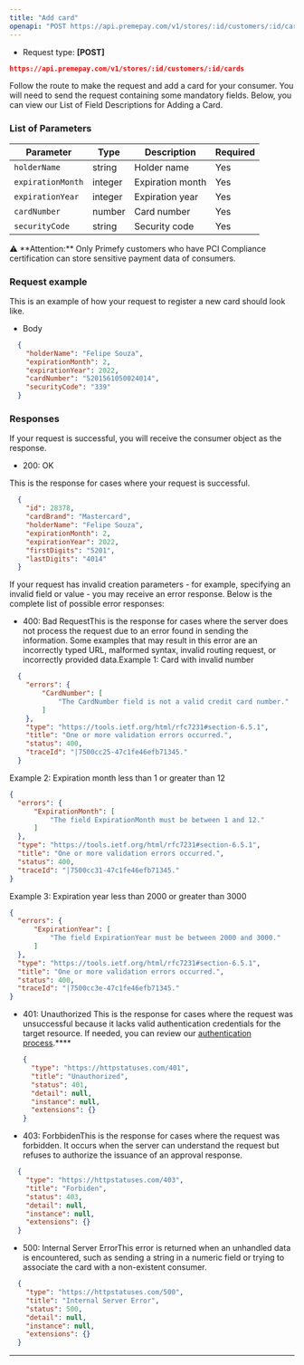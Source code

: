 ```yaml
---
title: "Add card"
openapi: "POST https://api.premepay.com/v1/stores/:id/customers/:id/cards "
---
```


* Request type: **\[POST]**

```json
https://api.premepay.com/v1/stores/:id/customers/:id/cards
```

Follow the route to make the request and add a card for your consumer. You will need to send the request containing some mandatory fields. Below, you can view our List of Field Descriptions for Adding a Card.

### List of Parameters

| Parameter         | Type    | Description      | Required |
| ----------------- | ------- | ---------------- | -------- |
| `holderName`      | string  | Holder name      | Yes      |
| `expirationMonth` | integer | Expiration month | Yes      |
| `expirationYear`  | integer | Expiration year  | Yes      |
| `cardNumber`      | number  | Card number      | Yes      |
| `securityCode`    | string  | Security code    | Yes      |

<aside>
  ⚠️ **Attention:** Only Primefy customers who have PCI Compliance certification can store sensitive payment data of consumers.
</aside>

### Request example

This is an example of how your request to register a new card should look like.

* Body

```json
  {
    "holderName": "Felipe Souza",
    "expirationMonth": 2,
    "expirationYear": 2022,
    "cardNumber": "5201561050024014",
    "securityCode": "339"
  }
  ```

### **Responses**

If your request is successful, you will receive the consumer object as the response.

* 200: OK

This is the response for cases where your request is successful.

```json
  {
    "id": 28378,
    "cardBrand": "Mastercard",
    "holderName": "Felipe Souza",
    "expirationMonth": 2,
    "expirationYear": 2022,
    "firstDigits": "5201",
    "lastDigits": "4014"
  }
  ```

If your request has invalid creation parameters - for example, specifying an invalid field or value - you may receive an error response. Below is the complete list of possible error responses:

* 400: Bad RequestThis is the response for cases where the server does not process the request due to an error found in sending the information. Some examples that may result in this error are an incorrectly typed URL, malformed syntax, invalid routing request, or incorrectly provided data.Example 1: Card with invalid number


```json
  {
  	"errors": {
  		"CardNumber": [
  			"The CardNumber field is not a valid credit card number."
  		]
  	},
  	"type": "https://tools.ietf.org/html/rfc7231#section-6.5.1",
  	"title": "One or more validation errors occurred.",
  	"status": 400,
  	"traceId": "|7500cc25-47c1fe46efb71345."
  }
  ```
  Example 2: Expiration month less than 1 or greater than 12
  
  ```json
  {
  	"errors": {
  		"ExpirationMonth": [
  			"The field ExpirationMonth must be between 1 and 12."
  		]
  	},
  	"type": "https://tools.ietf.org/html/rfc7231#section-6.5.1",
  	"title": "One or more validation errors occurred.",
  	"status": 400,
  	"traceId": "|7500cc31-47c1fe46efb71345."
  }
  ```
  Example 3: Expiration year less than 2000 or greater than 3000
  
  ```json
  {
  	"errors": {
  		"ExpirationYear": [
  			"The field ExpirationYear must be between 2000 and 3000."
  		]
  	},
  	"type": "https://tools.ietf.org/html/rfc7231#section-6.5.1",
  	"title": "One or more validation errors occurred.",
  	"status": 400,
  	"traceId": "|7500cc3e-47c1fe46efb71345."
  }
  ```

* 401: Unauthorized
This is the response for cases where the request was unsuccessful because it lacks valid authentication credentials for the target resource.
  If needed, you can review our [authentication process](https://www.notion.so/Authentication-c941a0cb8e2647b187d87fcf8a314b37?pvs=21).\*\*\*\*
  
  
  ```json
  {
    "type": "https://httpstatuses.com/401",
    "title": "Unauthorized",
    "status": 401,
    "detail": null,
    "instance": null,
    "extensions": {}
  }
  ```

* 403: ForbbidenThis is the response for cases where the request was forbidden. It occurs when the server can understand the request but refuses to authorize the issuance of an approval response.


```json
  {
    "type": "https://httpstatuses.com/403",
    "title": "Forbiden",
    "status": 403,
    "detail": null,
    "instance": null,
    "extensions": {}
  }
  ```

* 500: Internal Server ErrorThis error is returned when an unhandled data is encountered, such as sending a string in a numeric field or trying to associate the card with a non-existent consumer.


```json
  {
  	"type": "https://httpstatuses.com/500",
  	"title": "Internal Server Error",
  	"status": 500,
  	"detail": null,
  	"instance": null,
  	"extensions": {}
  }
  ```

***